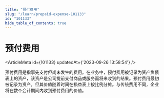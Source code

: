 ```yaml
---
title: "预付费用"
slug: "/learn/prepaid-expense-101133"
id: "101133"
hide_table_of_contents: true
---
```



# 预付费用

<ArticleMeta id={101133} updatedAt={'2023-09-26 13:58:54'} />
<div className='border-solid border-b border-t-0 my-4 border-[var(--ifm-color-gray-300)]' />

预付费用是指事先支付但尚未发生的费用。在业务中，预付费用被记录为资产负债表上的资产，该资产是公司提前支付商品或服务而将来收到的结果。预付费用最初被记录为资产，但其价值随着时间在损益表上按比例分摊。与传统费用不同，企业将在数个会计期间内收到预付费用的价值。
